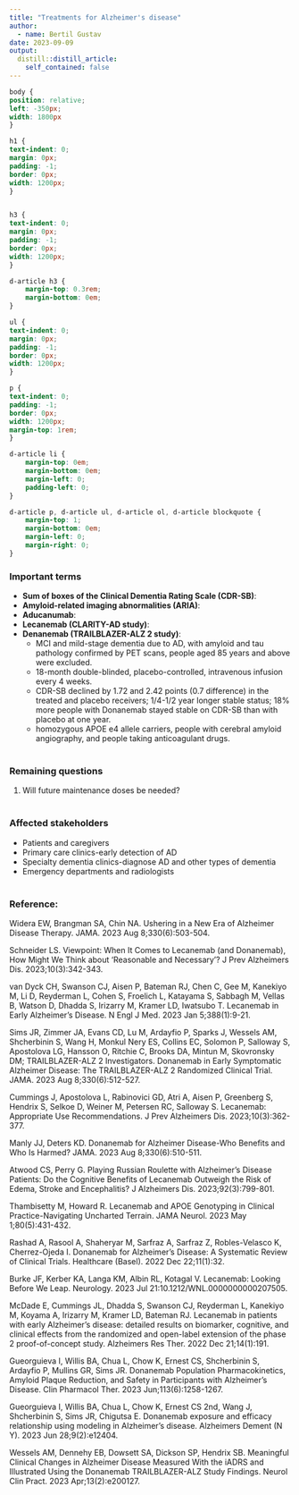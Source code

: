 ```yaml
---
title: "Treatments for Alzheimer's disease"
author:
  - name: Bertil Gustav
date: 2023-09-09
output:
  distill::distill_article:
    self_contained: false
---
```




```css
body {
position: relative;
left: -350px;
width: 1800px
}

h1 {
text-indent: 0;
margin: 0px;
padding: -1;
border: 0px;
width: 1200px;
}


h3 {
text-indent: 0;
margin: 0px;
padding: -1;
border: 0px;
width: 1200px;
}

d-article h3 {
    margin-top: 0.3rem;
    margin-bottom: 0em;
}

ul {
text-indent: 0;
margin: 0px;
padding: -1;
border: 0px;
width: 1200px;
}

p {
text-indent: 0;
padding: -1;
border: 0px;
width: 1200px;
margin-top: 1rem;
}

d-article li {
    margin-top: 0em;
    margin-bottom: 0em;
    margin-left: 0;
    padding-left: 0;
}

d-article p, d-article ul, d-article ol, d-article blockquote {
    margin-top: 1;
    margin-bottom: 0em;
    margin-left: 0;
    margin-right: 0;
}
```


### **Important terms**
- **Sum of boxes of the Clinical Dementia Rating Scale (CDR-SB)**:
- **Amyloid-related imaging abnormalities (ARIA)**:
- **Aducanumab**: 
- **Lecanemab (CLARITY-AD study)**: 
- **Denanemab (TRAILBLAZER-ALZ 2 study)**: 
  * MCI and mild-stage dementia due to AD, with amyloid and tau pathology confirmed by PET scans, people aged 85 years and above were excluded.
  * 18-month double-blinded, placebo-controlled, intravenous infusion every 4 weeks.
  * CDR-SB declined by 1.72 and 2.42 points (0.7 difference) in the treated and placebo receivers; 1/4-1/2 year longer stable status; 18% more people with Donanemab stayed stable on CDR-SB than with placebo at one year.
  * homozygous APOE e4 allele carriers, people with cerebral amyloid angiography, and people taking anticoagulant drugs. <br>
<br>

### **Remaining questions**
1. Will future maintenance doses be needed?<br>
<br>


### **Affected stakeholders**
- Patients and caregivers
- Primary care clinics-early detection of AD
- Specialty dementia clinics-diagnose AD and other types of dementia
- Emergency departments and radiologists<br>
<br>





### **Reference:**<br>
Widera EW, Brangman SA, Chin NA. Ushering in a New Era of Alzheimer Disease Therapy. JAMA. 2023 Aug 8;330(6):503-504.<br>

Schneider LS. Viewpoint: When It Comes to Lecanemab (and Donanemab), How Might We Think about 'Reasonable and Necessary'? J Prev Alzheimers Dis. 2023;10(3):342-343.<br> 

van Dyck CH, Swanson CJ, Aisen P, Bateman RJ, Chen C, Gee M, Kanekiyo M, Li D, Reyderman L, Cohen S, Froelich L, Katayama S, Sabbagh M, Vellas B, Watson D, Dhadda S, Irizarry M, Kramer LD, Iwatsubo T. Lecanemab in Early Alzheimer's Disease. N Engl J Med. 2023 Jan 5;388(1):9-21.<br>

Sims JR, Zimmer JA, Evans CD, Lu M, Ardayfio P, Sparks J, Wessels AM, Shcherbinin S, Wang H, Monkul Nery ES, Collins EC, Solomon P, Salloway S, Apostolova LG, Hansson O, Ritchie C, Brooks DA, Mintun M, Skovronsky DM; TRAILBLAZER-ALZ 2 Investigators. Donanemab in Early Symptomatic Alzheimer Disease: The TRAILBLAZER-ALZ 2 Randomized Clinical Trial. JAMA. 2023 Aug 8;330(6):512-527.<br>

Cummings J, Apostolova L, Rabinovici GD, Atri A, Aisen P, Greenberg S, Hendrix S, Selkoe D, Weiner M, Petersen RC, Salloway S. Lecanemab: Appropriate Use Recommendations. J Prev Alzheimers Dis. 2023;10(3):362-377.<br>

Manly JJ, Deters KD. Donanemab for Alzheimer Disease-Who Benefits and Who Is Harmed? JAMA. 2023 Aug 8;330(6):510-511.<br>

Atwood CS, Perry G. Playing Russian Roulette with Alzheimer's Disease Patients: Do the Cognitive Benefits of Lecanemab Outweigh the Risk of Edema, Stroke and Encephalitis? J Alzheimers Dis. 2023;92(3):799-801.<br>

Thambisetty M, Howard R. Lecanemab and APOE Genotyping in Clinical Practice-Navigating Uncharted Terrain. JAMA Neurol. 2023 May 1;80(5):431-432.<br>

Rashad A, Rasool A, Shaheryar M, Sarfraz A, Sarfraz Z, Robles-Velasco K, Cherrez-Ojeda I. Donanemab for Alzheimer's Disease: A Systematic Review of Clinical Trials. Healthcare (Basel). 2022 Dec 22;11(1):32.<br>

Burke JF, Kerber KA, Langa KM, Albin RL, Kotagal V. Lecanemab: Looking Before We Leap. Neurology. 2023 Jul 21:10.1212/WNL.0000000000207505.<br>

McDade E, Cummings JL, Dhadda S, Swanson CJ, Reyderman L, Kanekiyo M, Koyama A, Irizarry M, Kramer LD, Bateman RJ. Lecanemab in patients with early Alzheimer's disease: detailed results on biomarker, cognitive, and clinical effects from the randomized and open-label extension of the phase 2 proof-of-concept study. Alzheimers Res Ther. 2022 Dec 21;14(1):191.<br>


Gueorguieva I, Willis BA, Chua L, Chow K, Ernest CS, Shcherbinin S, Ardayfio P, Mullins GR, Sims JR. Donanemab Population Pharmacokinetics, Amyloid Plaque Reduction, and Safety in Participants with Alzheimer's Disease. Clin Pharmacol Ther. 2023 Jun;113(6):1258-1267.<br>


Gueorguieva I, Willis BA, Chua L, Chow K, Ernest CS 2nd, Wang J, Shcherbinin S, Sims JR, Chigutsa E. Donanemab exposure and efficacy relationship using modeling in Alzheimer's disease. Alzheimers Dement (N Y). 2023 Jun 28;9(2):e12404.<br>


Wessels AM, Dennehy EB, Dowsett SA, Dickson SP, Hendrix SB. Meaningful Clinical Changes in Alzheimer Disease Measured With the iADRS and Illustrated Using the Donanemab TRAILBLAZER-ALZ Study Findings. Neurol Clin Pract. 2023 Apr;13(2):e200127.<br>







